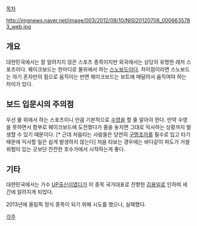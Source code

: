[[목차]]

http://imgnews.naver.net/image/003/2012/08/10/NISI20120708_0006635783_web.jpg

== 개요 ==

대한민국에서는 잘 알려지지 않은 스포츠 종목이지만 외국에서는 상당히 유명한 레저 스포츠이다. 웨이크보드는 한마디로 물위에서 하는 [[스노보드]]이다. 차이점이라면 스노보드는 자기 혼자만의 힘으로 움직이는 반면 웨이크보드는 보트에 매달려서 움직여야 하는 차이가 있다. 

== 보드 입문시의 주의점 ==

우선 물 위에서 하는 스포츠이니 만큼 기본적으로 [[수영]]을 할 줄 알아야 한다. 만약 수영을 못하면서 함부로 웨이크보드에 도전했다가 줄을 놓치면 그대로 익사하는 상황까지 발생할 수 있기 때문이다. [* 근데 처음타는 사람들은 당연히 [[구명조끼]]를 필수로 입고 타기 때문에 익사할 일은 쉽게 발생하지 않는다] 처음 타보는 경우에는 바다같이 파도가 거셀 위험이 있는 곳보단 잔잔한 호수가에서 시작하는게 좋다. 

== 기타 ==
대한민국에서는 가수 [[UP]]출신이였다가 이 종목 국가대표로 전향한 [[김용일]]로 인하여 세간에 알려지게 되었다.

2013년에 올림픽 정식 종목이 되기 위해 시도를 했으나, 실패했다.

[[각주]]
